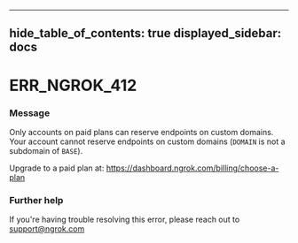 

---
hide_table_of_contents: true
displayed_sidebar: docs
---


# ERR_NGROK_412

### Message
Only accounts on paid plans can reserve endpoints on custom domains.
Your account cannot reserve endpoints on custom domains (`DOMAIN` is not a subdomain of `BASE`).

Upgrade to a paid plan at: https://dashboard.ngrok.com/billing/choose-a-plan

<ErrorDetails />



### Further help
If you're having trouble resolving this error, please reach out to [support@ngrok.com](mailto:support@ngrok.com?subject=Help%20with%20ERR_NGROK_412)

